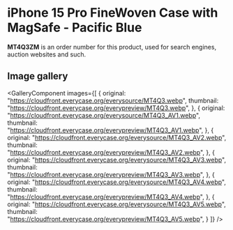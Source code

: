 
# iPhone 15 Pro FineWoven Case with MagSafe - Pacific Blue

<Callout type='info' emoji='👉🏻'>**MT4Q3ZM** is an order number for this product, used for search engines, auction websites and such.</Callout>

## Image gallery

<GalleryComponent
    images={[
      {
        original: "https://cloudfront.everycase.org/everysource/MT4Q3.webp",
        thumbnail: "https://cloudfront.everycase.org/everypreview/MT4Q3.webp",
      },
      {
        original: "https://cloudfront.everycase.org/everysource/MT4Q3_AV1.webp",
        thumbnail: "https://cloudfront.everycase.org/everypreview/MT4Q3_AV1.webp",
      },
      {
        original: "https://cloudfront.everycase.org/everysource/MT4Q3_AV2.webp",
        thumbnail: "https://cloudfront.everycase.org/everypreview/MT4Q3_AV2.webp",
      },
      {
        original: "https://cloudfront.everycase.org/everysource/MT4Q3_AV3.webp",
        thumbnail: "https://cloudfront.everycase.org/everypreview/MT4Q3_AV3.webp",
      },
      {
        original: "https://cloudfront.everycase.org/everysource/MT4Q3_AV4.webp",
        thumbnail: "https://cloudfront.everycase.org/everypreview/MT4Q3_AV4.webp",
      },
      {
        original: "https://cloudfront.everycase.org/everysource/MT4Q3_AV5.webp",
        thumbnail: "https://cloudfront.everycase.org/everypreview/MT4Q3_AV5.webp",
      }
    ]}
  />
